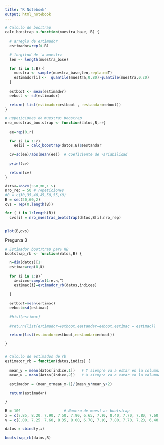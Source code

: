 ```yaml
---
title: "R Notebook"
output: html_notebook
---
```



```r

# Calculo de boostrap
calc_boostrap <-function(muestra_base, B) {
  
  # arreglo de estimador
  estimador=rep(0,B)
  
  # longitud de la muestra
  len <- length(muestra_base)
  
  for (i in 1:B) {
    muestra <- sample(muestra_base,len,replace=T)
    estimador[i] <-  quantile(muestra,0.80)-quantile(muestra,0.20)
  }
  
  estboot <- mean(estimador)
  eeboot <- sd(estimador)
  
  return( list(estimador=estboot , eestandar=eeboot))
}

```



```r

# Repeticiones de muestras boostrap
nro_muestras_bootstrap <- function(datos,B,r){
  
  ee=rep(0,r)
  
  for (i in 1:r)
    ee[i] = calc_boostrap(datos,B)$eestandar

  cv=sd(ee)/abs(mean(ee))  # Coeficiente de variabilidad
  
  print(cv)
  
  return(cv)
}


```

```r

datos=rnorm(350,80,1.5)
nro_rep = 50 # repeticiones
#B = c(30,35,40,45,50,55,60)
B = seq(20,60,2)
cvs = rep(0,length(B)) 

for ( i in 1:length(B))
  cvs[i] = nro_muestras_bootstrap(datos,B[i],nro_rep)



```


```r
plot(B,cvs)
```

Pregunta 3


```r
# Estimador bootstrap para RB
bootstrap_rb <- function(datos,B) {

  n=dim(datos)[1]
  estimac=rep(0,B)
  
  for (i in 1:B){
    indices=sample(1:n,n,T)
    estimac[i]=estimador_rb(datos,indices)
    
  }
  
  estboot=mean(estimac)
  eeboot=sd(estimac)

  #hist(estimac)
  
  #return(list(estimador=estboot,eestandar=eeboot,estimac = estimac))

  return(list(estimador=estboot,eestandar=eeboot))

}


# Calculo de estimados de rb
estimador_rb = function(datos,indice) {
 
  mean_y = mean(datos[indice,1])   # Y siempre va a estar en la columna 1
  mean_x = mean(datos[indice,2])   # X siempre va a estar en la columna 2
  
  estimador = (mean_x*mean_x-1)/(mean_y*mean_y+2) 
  
  return(estimador)

}

```




```r

B = 100                    # Numero de muestras bootstrap
x = c(7.85, 8.20, 7.90, 7.50, 7.90, 6.65, 7.80, 8.40, 7.70, 7.80, 7.60, 7.60, 8.20, 8.10, 8.10) 
y = c(8.00, 7.25, 7.60, 8.35, 8.00, 6.70, 7.10, 7.80, 7.70, 7.20, 6.40, 6.30, 8.40, 7.90, 7.30)

datos = cbind(y,x)

bootstrap_rb(datos,B)



```

